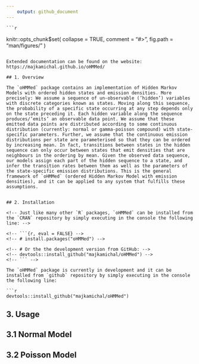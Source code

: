 ```yaml
---
    output: github_document
---
```

    
<!-- README.md is generated from README.Rmd. Please edit that file -->
    
    ```r
knitr::opts_chunk$set(
    collapse = TRUE,
    comment = "#>",
    fig.path = "man/figures/"
)
```

Extended documentation can be found on the website: https://majkamichal.github.io/oHMMed/  

## 1. Overview

The `oHMMed` package contains an implementation of Hidden Markov Models with ordered hidden states and emission densities. More precisely: We assume a sequence of un-observable (’hidden’) variables with discrete categories known as states. Moving along this sequence, the probability of a specific state occurring at any step depends only on the state preceding it. Each hidden variable along the sequence produces/’emits’ an observable data point. We assume that these emitted data points are distributed according to some continuous distribution (currently: normal or gamma-poisson compound) with state-specific parameters. Further, we assume that the continuous emission distributions per state are parameterised so that they can be ordered by increasing mean. In fact, transitions between states in the hidden sequence can only occur between states that emit densities that are neighbours in the ordering by mean. Given the observed data sequence, our models assign each part of the hidden sequence to a state, and infer the transition rates between them as well as the parameters of the state-specific emission distributions. This is the general framework of `oHMMed` (ordered Hidden Markov Model with emission densities), and it can be applied to any system that fulfills these assumptions.


## 2. Installation

<!-- Just like many other `R` packages, `oHMMed` can be installed from the `CRAN` repository by simply executing in the console the following line: -->

<!-- ```{r, eval = FALSE} -->
<!-- # install.packages("oHMMed") -->

<!-- # Or the the development version from GitHub: -->
<!-- devtools::install_github("majkamichal/oHMMed") -->
<!-- ``` -->

The `oHMMed` package is currently in development and it can be installed from `github` repository by simply executing in the console the following line:
    
```r
devtools::install_github("majkamichal/oHMMed")
```

## 3. Usage

## 3.1 Normal Model

## 3.2 Poisson Model


